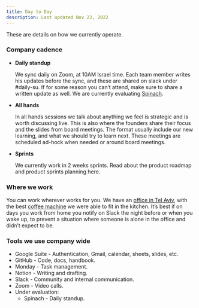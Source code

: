 ```yaml
---
title: Day to Day
description: Last updated Nov 22, 2022
---
```


These are details on how we currently operate.

### Company cadence

- **Daily standup**

  We sync daily on Zoom, at 10AM Israel time. Each team member writes his updates before the sync, and these are shared on slack under #daily-su. If for some reason you can’t attend, make sure to share a written update as well.
  We are currently evaluating [Spinach](https://spinach.io/).

- **All hands**

  In all hands sessions we talk about anything we feel is strategic and is worth discussing live. This is also where the founders share their focus and the slides from board meetings. The format usually include our new learning, and what we should try to learn next.
  These meetings are scheduled ad-hock when needed or around board meetings.


- **Sprints**

  We currently work in 2 weeks sprints.
  Read about the product roadmap and product sprints planning here.


### Where we work

You can work wherever works for you. We have an [office in Tel Aviv](https://www.google.com/maps/place/Elementary+Data/@32.0712195,34.7858734,17z/data=!3m1!4b1!4m6!3m5!1s0x151d4bfcd4a6355f:0xd2033f4b15615722!8m2!3d32.071215!4d34.7903581!16s%2Fg%2F11tjw5tvdr), with the best [coffee machine](https://international.lamarzocco.com/en/machine/linea-mini/) we were able to fit in the kitchen.
It’s best if on days you work from home you notify on Slack the night before or when you wake up, to prevent a situation where someone is alone in the office and didn’t expect to be.

### Tools we use company wide

- Google Suite - Authentication, Gmail, calendar, sheets, slides, etc.
- GitHub - Code, docs, handbook.
- Monday - Task management.
- Notion - Writing and drafting.
- Slack - Community and internal communication.
- Zoom - Video calls.
- Under evaluation:
    - Spinach - Daily standup.